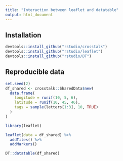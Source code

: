 ```yaml
---
title: "Interaction between leaflet and datatable"
output: html_document
---
```


## Installation

```r
devtools::install_github("rstudio/crosstalk")
devtools::install_github("rstudio/leaflet")
devtools::install_github("rstudio/DT")
```

## Reproducible data

```r
set.seed(2)
df_shared <- crosstalk::SharedData$new(
  data.frame(
    longitude = runif(10, 5, 6),
    latitude = runif(10, 45, 46),
    tags = sample(letters[1:3], 10, TRUE)
  )
)
```

```r
library(leaflet)

leaflet(data = df_shared) %>%
  addTiles() %>%
  addMarkers()

DT::datatable(df_shared)
```
